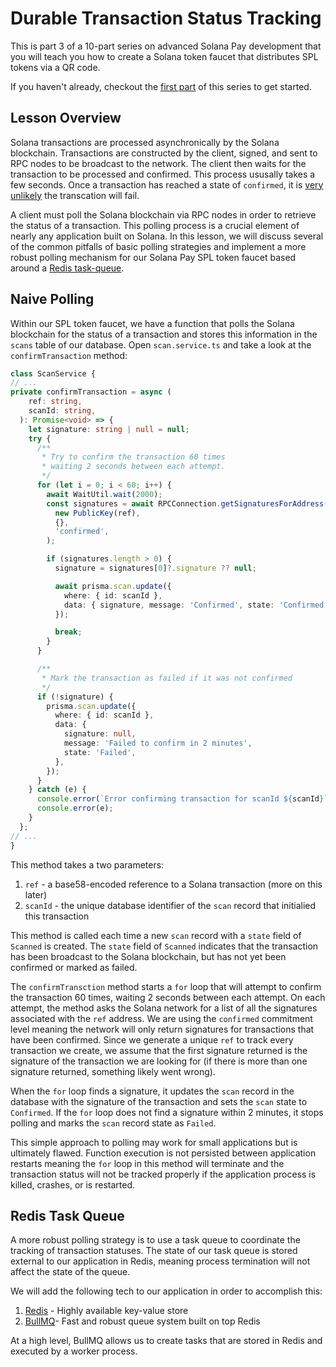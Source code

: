 
# Durable Transaction Status Tracking

<IncompleteCallout />

This is part 3 of a 10-part series on advanced Solana Pay development that you will teach you how to create a Solana token faucet that distributes SPL tokens via a QR code. 

If you haven't already, checkout the [first part](/solana-pay/introduction) of this series to get started.

## Lesson Overview
Solana transactions are processed asynchronically by the Solana blockchain. Transactions are constructed by the client, signed, and sent to RPC nodes to be broadcast to the network. 
The client then waits for the transaction to be processed and confirmed. This process ususally takes a few seconds. Once a transaction has reached a state of `confirmed`, it is [very unlikely](https://docs.solana.com/cluster/commitments) the transcation will fail.

A client must poll the Solana blockchain via RPC nodes in order to retrieve the status of a transaction. This polling process is a crucial element of nearly any application built on Solana. 
In this lesson, we will discuss several of the common pitfalls of basic polling strategies and implement a more robust polling mechanism for our Solana Pay SPL token faucet based around a [Redis task-queue](https://docs.bullmq.io/).

## Naive Polling
Within our SPL token faucet, we have a function that polls the Solana blockchain for the status of a transaction and stores this information in the `scans` table of our database. Open `scan.service.ts` and take a look at the `confirmTransaction` method:

```typescript
class ScanService {
// ...
private confirmTransaction = async (
    ref: string,
    scanId: string,
  ): Promise<void> => {
    let signature: string | null = null;
    try {
      /**
       * Try to confirm the transaction 60 times
       * waiting 2 seconds between each attempt.
       */
      for (let i = 0; i < 60; i++) {
        await WaitUtil.wait(2000);
        const signatures = await RPCConnection.getSignaturesForAddress(
          new PublicKey(ref),
          {},
          'confirmed',
        );

        if (signatures.length > 0) {
          signature = signatures[0]?.signature ?? null;

          await prisma.scan.update({
            where: { id: scanId },
            data: { signature, message: 'Confirmed', state: 'Confirmed' },
          });

          break;
        }
      }

      /**
       * Mark the transaction as failed if it was not confirmed
       */
      if (!signature) {
        prisma.scan.update({
          where: { id: scanId },
          data: {
            signature: null,
            message: 'Failed to confirm in 2 minutes',
            state: 'Failed',
          },
        });
      }
    } catch (e) {
      console.error(`Error confirming transaction for scanId ${scanId}`);
      console.error(e);
    }
  };
// ...
}
```

This method takes a two parameters: 

1. `ref` - a base58-encoded reference to a Solana transaction (more on this later)
2. `scanId` - the unique database identifier of the `scan` record that initialied this transaction


This method is called each time a new `scan` record with a `state` field of `Scanned` is created. The `state` field of `Scanned` indicates that the transaction has been broadcast to the Solana blockchain, but has not yet been confirmed or marked as failed.


The `confirmTransction` method starts a `for` loop that will attempt to confirm the transaction 60 times, waiting 2 seconds between each attempt. 
On each attempt, the method asks the Solana network for a list of all the signatures associated with the `ref` address. We are using the `confirmed` commitment level meaning
the network will only return signatures for transactions that have been confirmed. Since we generate a unique `ref` to track every transaction we create, 
we assume that the first signature returned is the signature of the transaction we are looking for (if there is more than one signature returned, something likely went wrong).

When the `for` loop finds a signature, it updates the `scan` record in the database with the signature of the transaction and sets the `scan` state to `Confirmed`. 
If the `for` loop does not find a signature within 2 minutes, it stops polling and marks the `scan` record state as `Failed`.

This simple approach to polling may work for small applications but is ultimately flawed. Function execution is not persisted between application restarts meaning the `for` loop 
in this method will terminate and the transaction status will not be tracked properly if the application process is killed, crashes, or is restarted.

## Redis Task Queue

A more robust polling strategy is to use a task queue to coordinate the tracking of transaction statuses. The state of our task queue is stored external to our application in Redis, meaning process termination will not affect the state of the queue.

We will add the following tech to our application in order to accomplish this:
1. [Redis](https://github.com/microsoft/TypeScript) - Highly available key-value store
2. [BullMQ](https://docs.bullmq.io/)- Fast and robust queue system built on top Redis

At a high level, BullMQ allows us to create tasks that are stored in Redis and executed by a worker process.